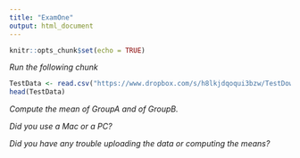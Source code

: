 ```yaml
---
title: "ExamOne"
output: html_document
---
```


```r
knitr::opts_chunk$set(echo = TRUE)
```


*Run the following chunk*

```r
TestData <- read.csv("https://www.dropbox.com/s/h8lkjdqoqui3bzw/TestDownload2.csv?dl=1")
head(TestData)
```

*Compute the mean of GroupA and of GroupB.*

*Did you use a Mac or a PC?*

*Did you have any trouble uploading the data or computing the means?*






